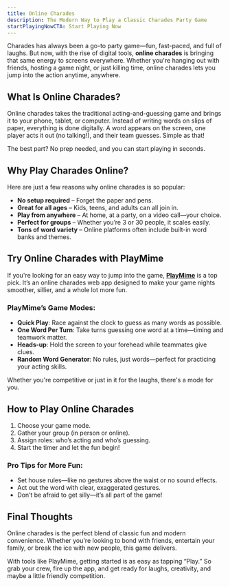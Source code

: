 ```yaml
---
title: Online Charades
description: The Modern Way to Play a Classic Charades Party Game
startPlayingNowCTA: Start Playing Now
---
```


Charades has always been a go-to party game—fun, fast-paced, and full of laughs. But now, with the rise of digital tools, **online charades** is bringing that same energy to screens everywhere. Whether you're hanging out with friends, hosting a game night, or just killing time, online charades lets you jump into the action anytime, anywhere.

## What Is Online Charades?

Online charades takes the traditional acting-and-guessing game and brings it to your phone, tablet, or computer. Instead of writing words on slips of paper, everything is done digitally. A word appears on the screen, one player acts it out (no talking!), and their team guesses. Simple as that!

The best part? No prep needed, and you can start playing in seconds.

## Why Play Charades Online?

Here are just a few reasons why online charades is so popular:

- **No setup required** – Forget the paper and pens.
- **Great for all ages** – Kids, teens, and adults can all join in.
- **Play from anywhere** – At home, at a party, on a video call—your choice.
- **Perfect for groups** – Whether you’re 3 or 30 people, it scales easily.
- **Tons of word variety** – Online platforms often include built-in word banks and themes.

## Try Online Charades with PlayMime

If you're looking for an easy way to jump into the game, [**PlayMime**](https://www.playmime.com) is a top pick. It’s an online charades web app designed to make your game nights smoother, sillier, and a whole lot more fun.

### PlayMime’s Game Modes:

- **Quick Play**: Race against the clock to guess as many words as possible.
- **One Word Per Turn**: Take turns guessing one word at a time—timing and teamwork matter.
- **Heads-up**: Hold the screen to your forehead while teammates give clues.
- **Random Word Generator**: No rules, just words—perfect for practicing your acting skills.

Whether you're competitive or just in it for the laughs, there's a mode for you.

## How to Play Online Charades

1. Choose your game mode.
2. Gather your group (in person or online).
3. Assign roles: who’s acting and who’s guessing.
4. Start the timer and let the fun begin!

### Pro Tips for More Fun:
- Set house rules—like no gestures above the waist or no sound effects.
- Act out the word with clear, exaggerated gestures.
- Don’t be afraid to get silly—it’s all part of the game!

## Final Thoughts

Online charades is the perfect blend of classic fun and modern convenience. Whether you're looking to bond with friends, entertain your family, or break the ice with new people, this game delivers.

With tools like PlayMime, getting started is as easy as tapping “Play.” So grab your crew, fire up the app, and get ready for laughs, creativity, and maybe a little friendly competition.